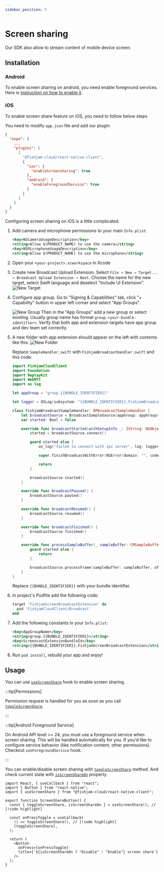 ```yaml
---
sidebar_position: 5
---
```



# Screen sharing

Our SDK also allow to stream content of mobile device screen.

## Installation

### Android

To enable screen sharing on android, you need enable foreground services. Here is [instruction on how to enable it](./background).

### iOS

To enable screen share feature on iOS, you need to follow below steps

<Tabs groupId="app-type">

  <TabItem value="expo" label="Expo">

You need to modify `app.json` file and add our plugin:

```json title='app.json'
{
  "expo": {
    ...
    "plugins": [
      [
        "@fishjam-cloud/react-native-client",
        {
          "ios": {
            "enableScreensharing": true
          },
          "android": {
            "enableForegroundService": true
          }
        }
      ]
    ]
  }
}
```

  </TabItem>
  <TabItem value="rn" label="Bare workflow">

Configuring screen sharing on iOS is a little complicated.

1. Add camera and microphone permissions to your main `Info.plist`.

   ```xml title='Info.plist'
   <key>NSCameraUsageDescription</key>
   <string>Allow $(PRODUCT_NAME) to use the camera</string>
   <key>NSMicrophoneUsageDescription</key>
   <string>Allow $(PRODUCT_NAME) to use the microphone</string>
   ```

1. Open your `<your-project>.xcworkspace` in Xcode

1. Create new Broadcast Upload Extension. Select `File → New → Target... → Broadcast Upload Extension → Next`. Choose the name for the new target, select Swift language and deselect "Include UI Extension".
   ![New Target](./assets/ios-new-target.png)

1. Configure app group. Go to "Signing & Capabilities" tab, click "+ Capability" button in upper left corner and select "App Groups".

   ![New Group](./assets/ios-new-group.png)
   Then in the "App Groups" add a new group or select existing. Usually group name has format `group.<your-bundle-identifier>`. Verify that both app and extension targets have app group and dev team set correctly.

1. A new folder with app extension should appear on the left with contents like this:
   ![New Folder](./assets/ios-new-folder.png)

   Replace `SampleHandler.swift` with `FishjamBroadcastHandler.swift` and this code:

   ```swift
   import FishjamCloudClient
   import Foundation
   import ReplayKit
   import WebRTC
   import os.log

   let appGroup = "group.{{BUNDLE_IDENTIFIER}}"

   let logger = OSLog(subsystem: "{{BUNDLE_IDENTIFIER}}.FishjamBroadcastHandler", category: "Broadcaster")

   class FishjamBroadcastSampleHandler: RPBroadcastSampleHandler {
       let broadcastSource = BroadcastSampleSource(appGroup: appGroup)
       var started: Bool = false

       override func broadcastStarted(withSetupInfo _: [String: NSObject]?) {
           started = broadcastSource.connect()

           guard started else {
               os_log("failed to connect with ipc server", log: logger, type: .debug)

               super.finishBroadcastWithError(NSError(domain: "", code: 0, userInfo: nil))

               return
           }

           broadcastSource.started()
       }

       override func broadcastPaused() {
           broadcastSource.paused()
       }

       override func broadcastResumed() {
           broadcastSource.resumed()
       }

       override func broadcastFinished() {
           broadcastSource.finished()
       }

       override func processSampleBuffer(_ sampleBuffer: CMSampleBuffer, with sampleBufferType: RPSampleBufferType) {
           guard started else {
               return
           }

           broadcastSource.processFrame(sampleBuffer: sampleBuffer, ofType: sampleBufferType)
       }
   }
   ```

   Replace `{{BUNDLE_IDENTIFIER}}` with your bundle identifier.

1. In project's Podfile add the following code:

   ```rb title='Podfile'
   target 'FishjamScreenBroadcastExtension' do
     pod 'FishjamCloudClient/Broadcast'
   end
   ```

1. Add the following constants in your `Info.plist`:

   ```xml title='Info.plist'
   <key>AppGroupName</key>
   <string>group.{{BUNDLE_IDENTIFIER}}</string>
   <key>ScreencastExtensionBundleId</key>
   <string>{{BUNDLE_IDENTIFIER}}.FishjamScreenBroadcastExtension</string>
   ```

1. Run `pod install`, rebuild your app and enjoy!

  </TabItem>
</Tabs>

## Usage

You can use [`useScreenShare`](/api/mobile/functions/useScreenShare) hook to enable screen sharing.

:::tip[Permissions]

Permission request is handled for you as soon as you call [`toggleScreenShare`](/api/mobile/functions/useScreenShare#togglescreenshare).

:::

:::tip[Android Foreground Service]

On Android API level >= 24, you must use a foreground service when screen sharing. This will be handled automatically for you. If you'd like to configure service behavior (like notification content, other permissions). Checkout `useForegroundService` hook.

:::

You can enable/disable screen sharing with [`toggleScreenShare`](/api/mobile/functions/useScreenShare#togglescreenshare) method.
And check current state with [`isScreenShareOn`](/api/mobile/functions/useScreenShare#isscreenshareon) property.

```tsx
import React, { useCallback } from "react";
import { Button } from "react-native";
import { useScreenShare } from "@fishjam-cloud/react-native-client";

export function ScreenShareButton() {
  const { toggleScreenShare, isScreenShareOn } = useScreenShare(); // [!code highlight]

  const onPressToggle = useCallback(
    () => toggleScreenShare(), // [!code highlight]
    [toggleScreenShare],
  );

  return (
    <Button
      onPress={onPressToggle}
      title={`${isScreenShareOn ? "Disable" : "Enable"} screen share`}
    />
  );
}
```
